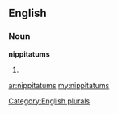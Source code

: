==English==

===Noun===
'''nippitatums'''

# {{plural of|[[nippitatum]]}}

[[Category:English plurals]]

[[ar:nippitatums]]
[[my:nippitatums]]